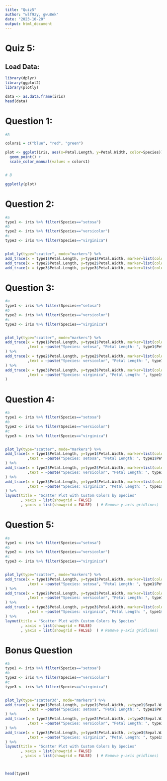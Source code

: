 ```yaml
---
title: "Quiz5"
author: "wlf9zy, gwu8ek"
date: "2023-10-20"
output: html_document
---
```


# Quiz 5:

## Load Data: 

```r
library(dplyr)
library(ggplot2)
library(plotly)

data <- as.data.frame(iris)
head(data)
```


# Question 1: 

```r

#A

colors1 = c("blue", "red", "green")

plot <- ggplot(iris, aes(x=Petal.Length, y=Petal.Width, color=Species)) +
  geom_point() + 
  scale_color_manual(values = colors1)


# B

ggplotly(plot)

```


# Question 2: 

```r
#a
type1 <- iris %>% filter(Species=="setosa")
#b
type2 <- iris %>% filter(Species=="versicolor")
#c
type3 <- iris %>% filter(Species=="virginica")


plot_ly(type="scatter", mode="markers") %>%
add_trace(x = type1$Petal.Length, y=type1$Petal.Width, marker=list(color="blue"), name="setosa") %>%
add_trace(x = type2$Petal.Length, y=type2$Petal.Width, marker=list(color="red"), name="versicolor") %>%
add_trace(x = type3$Petal.Length, y=type3$Petal.Width, marker=list(color="green"), name="virginica")
```

# Question 3:

```r

#a
type1 <- iris %>% filter(Species=="setosa")
#b
type2 <- iris %>% filter(Species=="versicolor")
#c
type3 <- iris %>% filter(Species=="virginica")


plot_ly(type="scatter", mode="markers") %>%
add_trace(x = type1$Petal.Length, y=type1$Petal.Width, marker=list(color="blue"), name="setosa"
          ,text = ~paste("Species: setosa", "Petal Length: ", type1$Petal.Length, "Petal Width: ", type1$Petal.Width)
) %>%
add_trace(x = type2$Petal.Length, y=type2$Petal.Width, marker=list(color="red"), name="versicolor"
          ,text = ~paste("Species: versicolor", "Petal Length: ", type1$Petal.Length, "Petal Width: ", type1$Petal.Width)
) %>%
add_trace(x = type3$Petal.Length, y=type3$Petal.Width, marker=list(color="green"), name="virginica"
          ,text = ~paste("Species: virginica", "Petal Length: ", type1$Petal.Length, "Petal Width: ", type1$Petal.Width)
)

```


# Question 4: 


```r
#a
type1 <- iris %>% filter(Species=="setosa")
#b
type2 <- iris %>% filter(Species=="versicolor")
#c
type3 <- iris %>% filter(Species=="virginica")


plot_ly(type="scatter", mode="markers") %>%
add_trace(x = type1$Petal.Length, y=type1$Petal.Width, marker=list(color="blue"), name="setosa"
          ,text = ~paste("Species: setosa", "Petal Length: ", type1$Petal.Length, "Petal Width: ", type1$Petal.Width)
) %>%
add_trace(x = type2$Petal.Length, y=type2$Petal.Width, marker=list(color="red"), name="versicolor"
          ,text = ~paste("Species: versicolor", "Petal Length: ", type1$Petal.Length, "Petal Width: ", type1$Petal.Width)
) %>%
add_trace(x = type3$Petal.Length, y=type3$Petal.Width, marker=list(color="green"), name="virginica"
          ,text = ~paste("Species: virginica", "Petal Length: ", type1$Petal.Length, "Petal Width: ", type1$Petal.Width)
) %>%
layout(title = "Scatter Plot with Custom Colors by Species"
       , xaxis = list(showgrid = FALSE)
       , yaxis = list(showgrid = FALSE)  ) # Remove y-axis gridlines)


```

# Question 5: 


```r
#a
type1 <- iris %>% filter(Species=="setosa")
#b
type2 <- iris %>% filter(Species=="versicolor")
#c
type3 <- iris %>% filter(Species=="virginica")


plot_ly(type="scatter", mode="markers") %>%
add_trace(x = type1$Petal.Length, y=type1$Petal.Width, marker=list(color="blue", line=list(color="black", width=2)),opacity=.5, name="setosa"
          ,text = ~paste("Species: setosa", "Petal Length: ", type1$Petal.Length, "Petal Width: ", type1$Petal.Width)
) %>%
add_trace(x = type2$Petal.Length, y=type2$Petal.Width, marker=list(color="red", line=list(color="black", width=2)),opacity=.5, name="versicolor"
          ,text = ~paste("Species: versicolor", "Petal Length: ", type1$Petal.Length, "Petal Width: ", type1$Petal.Width)
) %>%
add_trace(x = type3$Petal.Length, y=type3$Petal.Width, marker=list(color="green", line=list(color="black", width=2)),opacity=.5, name="virginica"
          ,text = ~paste("Species: virginica", "Petal Length: ", type1$Petal.Length, "Petal Width: ", type1$Petal.Width)
) %>%
layout(title = "Scatter Plot with Custom Colors by Species"
       , xaxis = list(showgrid = FALSE)
       , yaxis = list(showgrid = FALSE)  ) # Remove y-axis gridlines)


```



# Bonus Question 


```r

#a
type1 <- iris %>% filter(Species=="setosa")
#b
type2 <- iris %>% filter(Species=="versicolor")
#c
type3 <- iris %>% filter(Species=="virginica")


plot_ly(type="scatter3d", mode="markers") %>%
add_trace(x = type1$Petal.Length, y=type1$Petal.Width, z=type1$Sepal.Width, marker=list(color="blue", line=list(color="black", width=2)),opacity=.5, name="setosa"
          ,text = ~paste("Species: setosa", "Petal Length: ", type1$Petal.Length, "Petal Width: ", type1$Petal.Width)
) %>%
add_trace(x = type2$Petal.Length, y=type2$Petal.Width, z=type2$Sepal.Width, marker=list(color="red", line=list(color="black", width=2)),opacity=.5, name="versicolor"
          ,text = ~paste("Species: versicolor", "Petal Length: ", type1$Petal.Length, "Petal Width: ", type1$Petal.Width)
) %>%
add_trace(x = type3$Petal.Length, y=type3$Petal.Width, z=type3$Sepal.Width, marker=list(color="green", line=list(color="black", width=2)),opacity=.5, name="virginica"
          ,text = ~paste("Species: virginica", "Petal Length: ", type1$Petal.Length, "Petal Width: ", type1$Petal.Width)
) %>%
layout(title = "Scatter Plot with Custom Colors by Species"
       , xaxis = list(showgrid = FALSE)
       , yaxis = list(showgrid = FALSE)  ) # Remove y-axis gridlines)



head(type1)

```


